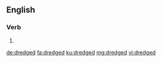 ==English==

===Verb===
{{head|en|verb form}}

# {{en-past of|dredge}}

[[de:dredged]]
[[fa:dredged]]
[[ku:dredged]]
[[mg:dredged]]
[[vi:dredged]]